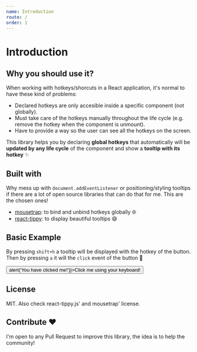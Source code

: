 ```yaml
---
name: Introduction
route: /
order: 1
---
```



<GithubLink />

# Introduction

## Why you should use it?

When working with hotkeys/shorcuts in a React application, it's normal to have these kind of problems:
* Declared hotkeys are only accesible inside a specific component (not globally).
* Must take care of the hotkeys manually throughout the life cycle (e.g. remove the hotkey when the component is unmount).
* Have to provide a way so the user can see all the hotkeys on the screen.

This library helps you by declaring **global hotkeys** that automatically will be **updated by any life cycle** of the component and show a **tooltip with its hotkey** ✨

## Built with

Why mess up with `document.addEventListener` or positioning/styling tooltips if there are a lot of open source libraries that can do that for me. This are the chosen ones!

* [mousetrap](https://github.com/ccampbell/mousetrap): to bind and unbind hotkeys globally 🌐
* [react-tippy](https://github.com/tvkhoa/react-tippy): to display beautiful tooltips 😄

## Basic Example

By pressing `shift+h` a tooltip will be displayed with the hotkey of the button. Then by pressing `a` it will the `click` event of the button 🎉

<div style={{ textAlign: 'center '}}>
     <HotkeyProvider>
    <Hotkey combination="a" onPress="click">
      <button onClick={() => alert('You have clicked me!')}>Click me using your keyboard!</button>
    </Hotkey>
  </HotkeyProvider>
</div>

## License

MIT. Also check react-tippy.js' and mousetrap' license.

## Contribute ❤️

I'm open to any Pull Request to improve this library, the idea is to help the community!

<NextSection url="/getting-started" name="Getting Started"/>

